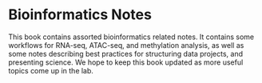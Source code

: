 # Bioinformatics Notes {.unnumbered}

This book contains assorted bioinformatics related notes. It contains some 
workflows for RNA-seq, ATAC-seq, and methylation analysis, as well as some 
notes describing best practices for structuring data projects, and presenting
science. We hope to keep this book updated as more useful topics come up in the
lab.
